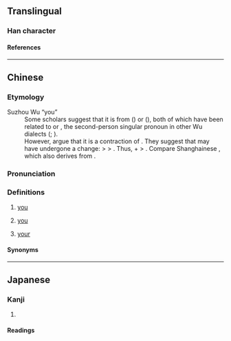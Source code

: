 {{character info/new}}
==Translingual==

===Han character===
{{Han char|rn=9|rad=人|as=08|sn=10|four=24291|canj=OKMF|ids=⿰亻奈}}

====References====
{{Han ref|kx=0109.171|dkj=00818|dj=0232.200|hdz=10172.090|uh=5037}}

----

==Chinese==
{{zh-forms|alt=奈-Suzhou,耐-Suzhou}}

===Etymology===
; Suzhou Wu “you”
: Some scholars suggest that it is from {{ltc-l|汝}} ({{zh-ref|Mei, 1993}}) or {{ltc-l|爾}} ({{zh-ref|You, 1995}}), both of which have been related to {{IPAchar|/n̩/}} or {{IPAchar|/ŋ̍/}}, the second-person singular pronoun in other Wu dialects ({{zh-ref|You, 1995}}; {{zh-ref|Chen and Pan, 1999}}).
: However, {{zh-ref|Chen and Pan (1999)}} argue that it is a contraction of {{zh-l|*汝儂}}. They suggest that {{zh-l|*儂}} may have undergone a change: {{IPAfont|/*neŋ/}} > {{IPAfont|/*nẽ/}} > {{IPAchar|/ne/}}. Thus, {{zh-l|*汝}} {{IPAchar|/n̩/}} + {{zh-l|*儂}} {{IPAfont|/ne/}} > {{IPAfont|/ne/}}. Compare Shanghainese {{zh-l|*儂}} {{IPAchar|/nʊŋ/}}, which also derives from {{zh-l|*汝儂}} {{IPAchar|/n̩ nʊŋ/}}.

===Pronunciation===
{{zh-pron
|m=nǎi
|c=noi6
|w=3ne
|cat=pron
}}

===Definitions===
{{zh-hanzi}}

# {{lb|zh|Suzhou|_|Wu}} [[you]] {{gloss|singular}}
# {{lb|zh|Muping|_|Mandarin}} [[you]] {{gloss|plural}}
# {{lb|zh|Muping|_|Mandarin}} [[your]]

====Synonyms====
{{zh-dial|你}}
{{zh-dial|你們}}

----

==Japanese==

===Kanji===
{{ja-kanji|grade=|rs=人08}}

# {{defn|lang=ja|sort=人08}}

====Readings====
{{ja-readings
|goon=ない
|kanon=だい
|kun=なんじ-<なんぢ-}}